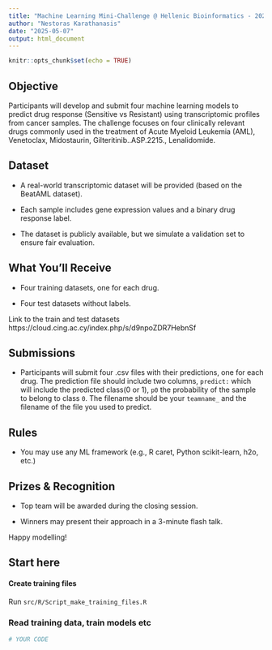 ```yaml
---
title: "Machine Learning Mini-Challenge @ Hellenic Bioinformatics - 2025"
author: "Nestoras Karathanasis"
date: "2025-05-07"
output: html_document
---
```


```r
knitr::opts_chunk$set(echo = TRUE)
```

## Objective

Participants will develop and submit four machine learning models to predict drug response (Sensitive vs Resistant) using transcriptomic profiles from cancer samples. The challenge focuses on four clinically relevant drugs commonly used in the treatment of Acute Myeloid Leukemia (AML), Venetoclax, Midostaurin, Gilteritinib..ASP.2215., Lenalidomide.

## Dataset

-   A real-world transcriptomic dataset will be provided (based on the BeatAML dataset).

-   Each sample includes gene expression values and a binary drug response label.

-   The dataset is publicly available, but we simulate a validation set to ensure fair evaluation.


## What You’ll Receive

-   Four training datasets, one for each drug.

-   Four test datasets without labels.

Link to the train and test datasets https://cloud.cing.ac.cy/index.php/s/d9npoZDR7HebnSf

## Submissions 

-   Participants will submit four .csv files with their predictions, one for each drug. The prediction file should include two columns, `predict:` which will include the predicted class(0 or 1), `p0` the probability of the sample to belong to class `0`. The filename should be your `teamname_` and the filename of the file you used to predict.

## Rules

-   You may use any ML framework (e.g., R caret, Python scikit-learn, h2o, etc.)

## Prizes & Recognition

-   Top team will be awarded during the closing session.

-   Winners may present their approach in a 3-minute flash talk.

Happy modelling!

## Start here

#### Create training files

Run `src/R/Script_make_training_files.R`

### Read training data, train models etc

```r
# YOUR CODE 
```
